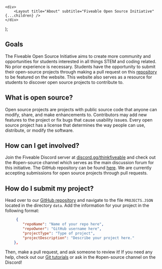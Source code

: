 
    <div>
        <Layout title="About" subtitle="Fiveable Open Source Initiative" {...children} />
    </div>
);

## Goals

The Fiveable Open Source Initiative aims to create more community and opportunities for students interested in
all things STEM and coding related. No prior experience is necessary. Students have the opportunity to submit
their open-source projects through making a pull request on this
[repository](https://github.com/ThinkFiveable/open) to be featured on the website. This website also serves as
a resource for students to discover open source projects to contribute to.

## What is open source?

Open source projects are projects with public source code that anyone can modify, share, and make enhancements
to. Contributors may add new features to the project or fix bugs that cause usability issues. Every open
source project has a license that determines the way people can use, distribute, or modify the software.

## How can I get involved?

Join the Fiveable Discord server at [discord.gg/thinkfiveable](https://discord.gg/thinkfiveable) and check out
the #open-source channel which serves as the main discussion forum for this initiative. The GitHub repository
can be found [here](https://github.com/ThinkFiveable/open). We are currently accepting submissions for open
source projects through pull requests.

## How do I submit my project?

Head over to our [GitHub repository](https://github.com/thinkfiveable/open) and navigate to the file
`PROJECTS.JSON` located in the directory `data`. Add the information for your project in the following format:

```json
     {
        "repoName": "Name of your repo here",
        "repoOwner": "GitHub username here",
        "projectType": "Type of project",
        "projectDescription": "Describe your project here."
    },
```

Then, make a pull request, and ask someone to review it! If you need any help, check out our
[Git tutorials](/docs/git) or ask in the #open-source channel on the Discord!
